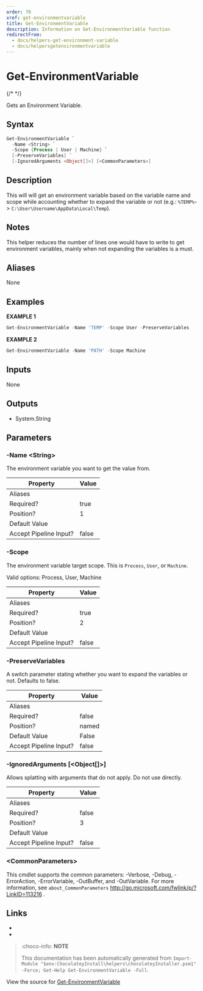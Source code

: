 ---
order: 70
xref: get-environmentvariable
title: Get-EnvironmentVariable
description: Information on Get-EnvironmentVariable function
redirectFrom:
  - docs/helpers-get-environment-variable
  - docs/helpersgetenvironmentvariable
---

# Get-EnvironmentVariable

{/* <!-- This documentation is automatically generated from https://github.com/chocolatey/choco/blob/master/src/chocolatey.resources/helpers/functions/Get-EnvironmentVariable.ps1 using https://github.com/chocolatey/choco/blob/master/GenerateDocs.ps1. Contributions are welcome at the original location(s). --> */}

Gets an Environment Variable.

## Syntax

~~~powershell
Get-EnvironmentVariable `
  -Name <String> `
  -Scope {Process | User | Machine} `
  [-PreserveVariables] `
  [-IgnoredArguments <Object[]>] [<CommonParameters>]
~~~

## Description

This will will get an environment variable based on the variable name
and scope while accounting whether to expand the variable or not
(e.g.: `%TEMP%`-> `C:\User\Username\AppData\Local\Temp`).

## Notes

This helper reduces the number of lines one would have to write to get
environment variables, mainly when not expanding the variables is a
must.

## Aliases

None

## Examples

 **EXAMPLE 1**

~~~powershell
Get-EnvironmentVariable -Name 'TEMP' -Scope User -PreserveVariables

~~~

**EXAMPLE 2**

~~~powershell
Get-EnvironmentVariable -Name 'PATH' -Scope Machine

~~~ 

## Inputs

None

## Outputs


 * System.String


## Parameters

###  -Name &lt;String&gt;
The environment variable you want to get the value from.

Property               | Value
---------------------- | -----
Aliases                | 
Required?              | true
Position?              | 1
Default Value          | 
Accept Pipeline Input? | false
 
###  -Scope
The environment variable target scope. This is `Process`, `User`, or
`Machine`.


Valid options: Process, User, Machine

Property               | Value
---------------------- | -----
Aliases                | 
Required?              | true
Position?              | 2
Default Value          | 
Accept Pipeline Input? | false
 
###  -PreserveVariables
A switch parameter stating whether you want to expand the variables or
not. Defaults to false.

Property               | Value
---------------------- | -----
Aliases                | 
Required?              | false
Position?              | named
Default Value          | False
Accept Pipeline Input? | false
 
###  -IgnoredArguments [&lt;Object[]&gt;]
Allows splatting with arguments that do not apply. Do not use directly.

Property               | Value
---------------------- | -----
Aliases                | 
Required?              | false
Position?              | 3
Default Value          | 
Accept Pipeline Input? | false
 
### &lt;CommonParameters&gt;

This cmdlet supports the common parameters: -Verbose, -Debug, -ErrorAction, -ErrorVariable, -OutBuffer, and -OutVariable. For more information, see `about_CommonParameters` http://go.microsoft.com/fwlink/p/?LinkID=113216 .


## Links

 * <Xref title="Get-EnvironmentVariableNames" value="get-environmentvariablenames" />
 * <Xref title="Set-EnvironmentVariable" value="set-environmentvariable" />


<Xref title="Function Reference" value="powershell-reference" />

> :choco-info: **NOTE**
>
> This documentation has been automatically generated from `Import-Module "$env:ChocolateyInstall\helpers\chocolateyInstaller.psm1" -Force; Get-Help Get-EnvironmentVariable -Full`.

View the source for [Get-EnvironmentVariable](https://github.com/chocolatey/choco/blob/master/src/chocolatey.resources/helpers/functions/Get-EnvironmentVariable.ps1)
